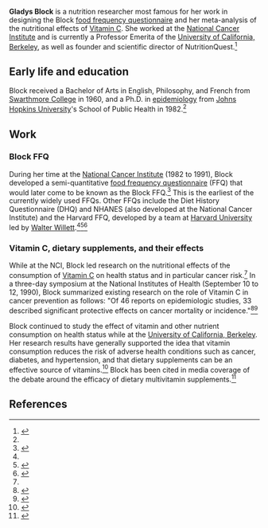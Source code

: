 '''Gladys Block''' is a nutrition researcher most famous for her work in designing the Block [[food frequency questionnaire]] and her meta-analysis of the nutritional effects of [[Vitamin C]]. She worked at the [[National Cancer Institute]] and is currently a Professor Emerita of the [[University of California, Berkeley]], as well as founder and scientific director of NutritionQuest.<ref name=linkedin>{{cite web|url = https://www.linkedin.com/in/gladys-block-3b821614|title = Gladys Block|publisher = [[LinkedIn]]|accessdate = October 24, 2016}}</ref>

== Early life and education ==

Block received a Bachelor of Arts in English, Philosophy, and French from [[Swarthmore College]] in 1960, and a Ph.D. in [[epidemiology]] from [[Johns Hopkins University]]'s School of Public Health in 1982.<ref name=linkedin/>

== Work ==

=== Block FFQ ===

During her time at the [[National Cancer Institute]] (1982 to 1991), Block developed a semi-quantitative [[food frequency questionnaire]] (FFQ) that would later come to be known as the Block FFQ.<ref name=D>{{cite web|url=http://www.ucdenver.edu/research/CCTSI/programs-services/ctrc/Nutrition/Documents/Food_Frequency_Questionnaires.pdf|title = Food Frequency Questionnaires|accessdate = September 20, 2016|publisher = [[University of Colorado Denver]]}}</ref> This is the earliest of the currently widely used FFQs. Other FFQs include the Diet History Questionnaire (DHQ) and NHANES (also developed at the National Cancer Institute) and the Harvard FFQ, developed by a team at [[Harvard University]] led by [[Walter Willett]].<ref name=D/><ref name=ffq-filter>{{Cite web|url = http://appliedresearch.cancer.gov/diet/shortreg/register.php?format%5B%5D=ffq&numitems=any&size=any&age=any&gender=any&loc=|title = Register of validated short dietary instruments (restricted to FFQs)|publisher = [[National Cancer Institute]]}}</ref><ref name=dhq-1-research>{{cite web|url = http://aje.oxfordjournals.org/content/154/12/1089.full|title =Comparative Validation of the Block, Willett, and National Cancer Institute Food Frequency Questionnaires|last = Subar|first = Amy|last2 = Thompson|first2 = Frances|last3 = Kipnis|first3 = Victor|last4 = Midthune|first4 = Douglas|last5 = Hurwitz|first5 = Paul|last6 = McNutt|first6 = Suzanne|last7 = McIntosh|first7 = Anna|last8 = Rosenfeld|first8 = Simon}}</ref>

=== Vitamin C, dietary supplements, and their effects ===

While at the NCI, Block led research on the nutritional effects of the consumption of [[Vitamin C]] on health status and in particular cancer risk.<ref name=linkedin/> In a three-day symposium at the National Institutes of Health (September 10 to 12, 1990), Block summarized existing research on the role of Vitamin C in cancer prevention as follows: "Of 46 reports on epidemiologic studies, 33 described significant protective effects on cancer mortality or incidence."<ref>{{cite web|url = http://www.nytimes.com/1994/08/28/opinion/l-studies-confirm-pauling-on-vitamin-c-s-anti-cancer-benefit-080756.html|title = Studies Confirm Pauling on Vitamin C's Anti-Cancer Benefit|last = Lawson|first = Stephen|date = August 28, 1994|accessdate = October 24, 2016|publisher = ''[[New York Times]]''}}</ref><ref>{{cite web|url = http://americannutritionassociation.org/newsletter/vitamin-c-recognized-national-cancer-institute|title = Vitamin C recognized by the National Cancer Institute|publisher = NutritionDigest|accessdate = October 24, 2016}}</ref> 

Block continued to study the effect of vitamin and other nutrient consumption on health status while at the [[University of California, Berkeley]]. Her research results have generally supported the idea that vitamin consumption reduces the risk of adverse health conditions such as cancer, diabetes, and hypertension, and that dietary supplements can be an effective source of vitamins.<ref>{{cite journal|title = Usage patterns, health, and nutritional status of long-term multiple dietary supplement users: a cross-sectional study|journal = [[Nutrition Journal]]|date = October 24, 2007|accessdate = October 24, 2016|last = Block|first = Gladys|last2 = Jensen|first2 = Christopher|last3 = Norkus|first3 = Edward|last4 = Dalvi|first4 = Tapashi|last5 = Wong|first5 = Les|last6 = McManus|first6 = Jamie|last7 = Hudes|first7 = Mark|doi = 10.1186/1475-2891-6-30}}</ref> Block has been cited in media coverage of the debate around the efficacy of dietary multivitamin supplements.<ref>{{cite web|url = http://www.cnn.com/2013/12/16/health/multivitamins-studies/|title = Are multivitamins a waste of money? Editorial in medical journal says yes|last = Kounang|first = Nadia|date = December 17, 2013|accessdate = October 24, 2016|publisher = [[CNN]]}}</ref>

== References ==

{{reflist|30em}}
